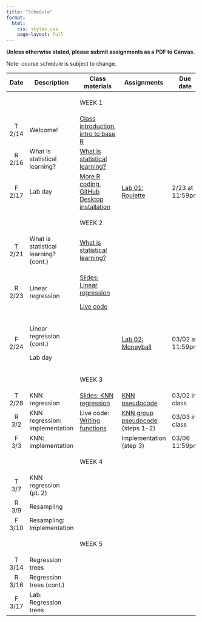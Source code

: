 ```yaml
---
title: "Schedule"
format:
  html:
    css: styles.css
    page-layout: full
---
```


**Unless otherwise stated, please submit assignments as a PDF to Canvas.**

Note: course schedule is subject to change.

::: important
+---------+---------------------------------------+-----------------------------------------------------------------------------------------------------------------------+-----------------------------------------------------------------------------------------+------------------+
| Date    | Description                           | Class materials                                                                                                       | Assignments                                                                             | Due date         |
+:=======:+=======================================+=======================================================================================================================+=========================================================================================+==================+
|         |                                       | ::: important                                                                                                         |                                                                                         |                  |
|         |                                       | WEEK 1                                                                                                                |                                                                                         |                  |
|         |                                       | :::                                                                                                                   |                                                                                         |                  |
+---------+---------------------------------------+-----------------------------------------------------------------------------------------------------------------------+-----------------------------------------------------------------------------------------+------------------+
| T 2/14  | Welcome!                              | [Class introduction](slides/slides-00-welcome.qmd), [intro to base R](live-code/live-code-base-R.qmd)                 |                                                                                         |                  |
+---------+---------------------------------------+-----------------------------------------------------------------------------------------------------------------------+-----------------------------------------------------------------------------------------+------------------+
| R 2/16  | What is statistical learning?         | [What is statistical learning?](slides/slides-01-what-is.qmd)                                                         |                                                                                         |                  |
+---------+---------------------------------------+-----------------------------------------------------------------------------------------------------------------------+-----------------------------------------------------------------------------------------+------------------+
| F 2/17  | Lab day                               | [More R coding](live-code/live-code-conditions.qmd), [GitHub Desktop installation](slides/slides-00-installation.qmd) | [Lab 01: Roulette](labs/lab-01-roulette.qmd)                                            | 2/23 at 11:59pm  |
+---------+---------------------------------------+-----------------------------------------------------------------------------------------------------------------------+-----------------------------------------------------------------------------------------+------------------+
|         |                                       | ::: important                                                                                                         |                                                                                         |                  |
|         |                                       | WEEK 2                                                                                                                |                                                                                         |                  |
|         |                                       | :::                                                                                                                   |                                                                                         |                  |
+---------+---------------------------------------+-----------------------------------------------------------------------------------------------------------------------+-----------------------------------------------------------------------------------------+------------------+
| T 2/21  | What is statistical learning? (cont.) | [What is statistical learning?](slides/slides-01-what-is.qmd)                                                         |                                                                                         |                  |
+---------+---------------------------------------+-----------------------------------------------------------------------------------------------------------------------+-----------------------------------------------------------------------------------------+------------------+
| R 2/23  | Linear regression                     | [Slides: Linear regression](slides/slides-02-linear-regression.qmd)                                                   |                                                                                         |                  |
|         |                                       |                                                                                                                       |                                                                                         |                  |
|         |                                       | [Live code](live-code/live-code-lin-regression.qmd)                                                                   |                                                                                         |                  |
+---------+---------------------------------------+-----------------------------------------------------------------------------------------------------------------------+-----------------------------------------------------------------------------------------+------------------+
| F 2/24  | Linear regression (cont.)             |                                                                                                                       | [Lab 02: Moneyball](labs/lab-02-linear-regression.qmd)                                  | 03/02 at 11:59pm |
|         |                                       |                                                                                                                       |                                                                                         |                  |
|         | Lab day                               |                                                                                                                       |                                                                                         |                  |
+---------+---------------------------------------+-----------------------------------------------------------------------------------------------------------------------+-----------------------------------------------------------------------------------------+------------------+
|         |                                       | ::: important                                                                                                         |                                                                                         |                  |
|         |                                       | WEEK 3                                                                                                                |                                                                                         |                  |
|         |                                       | :::                                                                                                                   |                                                                                         |                  |
+---------+---------------------------------------+-----------------------------------------------------------------------------------------------------------------------+-----------------------------------------------------------------------------------------+------------------+
| T 2/28  | KNN regression                        | [Slides: KNN regression](slides/slides-03-knn-regression.qmd)                                                         | [KNN pseudocode](files/knn_pseudocode.qmd)                                              | 03/02 in class   |
+---------+---------------------------------------+-----------------------------------------------------------------------------------------------------------------------+-----------------------------------------------------------------------------------------+------------------+
| R 3/2   | KNN regression: implementation        | Live code: [Writing functions](live-code/live-code-functions.qmd)                                                     | [KNN group pseudocode](implementations/implementation_knn_regression_1.qmd) (steps 1-2) | 03/03 in class   |
+---------+---------------------------------------+-----------------------------------------------------------------------------------------------------------------------+-----------------------------------------------------------------------------------------+------------------+
| F 3/3   | KNN: implementation                   |                                                                                                                       | Implementation (step 3)                                                                 | 03/06 11:59pm    |
+---------+---------------------------------------+-----------------------------------------------------------------------------------------------------------------------+-----------------------------------------------------------------------------------------+------------------+
|         |                                       | ::: important                                                                                                         |                                                                                         |                  |
|         |                                       | WEEK 4                                                                                                                |                                                                                         |                  |
|         |                                       | :::                                                                                                                   |                                                                                         |                  |
+---------+---------------------------------------+-----------------------------------------------------------------------------------------------------------------------+-----------------------------------------------------------------------------------------+------------------+
| T 3/7   | KNN regression (pt. 2)                |                                                                                                                       |                                                                                         |                  |
+---------+---------------------------------------+-----------------------------------------------------------------------------------------------------------------------+-----------------------------------------------------------------------------------------+------------------+
| R 3/9   | Resampling                            |                                                                                                                       |                                                                                         |                  |
+---------+---------------------------------------+-----------------------------------------------------------------------------------------------------------------------+-----------------------------------------------------------------------------------------+------------------+
| F 3/10  | Resampling: Implementation            |                                                                                                                       |                                                                                         |                  |
+---------+---------------------------------------+-----------------------------------------------------------------------------------------------------------------------+-----------------------------------------------------------------------------------------+------------------+
|         |                                       | ::: important                                                                                                         |                                                                                         |                  |
|         |                                       | WEEK 5                                                                                                                |                                                                                         |                  |
|         |                                       | :::                                                                                                                   |                                                                                         |                  |
+---------+---------------------------------------+-----------------------------------------------------------------------------------------------------------------------+-----------------------------------------------------------------------------------------+------------------+
| T 3/14  | Regression trees                      |                                                                                                                       |                                                                                         |                  |
+---------+---------------------------------------+-----------------------------------------------------------------------------------------------------------------------+-----------------------------------------------------------------------------------------+------------------+
| R 3/16  | Regression trees (cont.)              |                                                                                                                       |                                                                                         |                  |
+---------+---------------------------------------+-----------------------------------------------------------------------------------------------------------------------+-----------------------------------------------------------------------------------------+------------------+
| F 3/17  | Lab: Regression trees                 |                                                                                                                       |                                                                                         |                  |
+---------+---------------------------------------+-----------------------------------------------------------------------------------------------------------------------+-----------------------------------------------------------------------------------------+------------------+
:::
